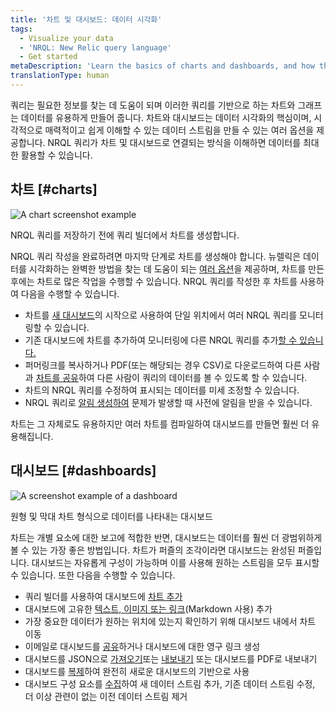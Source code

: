 ```yaml
---
title: '차트 및 대시보드: 데이터 시각화'
tags:
  - Visualize your data
  - 'NRQL: New Relic query language'
  - Get started
metaDescription: 'Learn the basics of charts and dashboards, and how they relate to NRQL.'
translationType: human
---
```




쿼리는 필요한 정보를 찾는 데 도움이 되며 이러한 쿼리를 기반으로 하는 차트와 그래프는 데이터를 유용하게 만들어 줍니다. 차트와 대시보드는 데이터 시각화의 핵심이며, 시각적으로 매력적이고 쉽게 이해할 수 있는 데이터 스트림을 만들 수 있는 여러 옵션을 제공합니다. NRQL 쿼리가 차트 및 대시보드로 연결되는 방식을 이해하면 데이터를 최대한 활용할 수 있습니다.

## 차트 [#charts]

<img
  title="A chart screenshot example"
  alt="A chart screenshot example "
  src={chartsChartUi}
/>

<figcaption>
  NRQL 쿼리를 저장하기 전에 쿼리 빌더에서 차트를 생성합니다.
</figcaption>

NRQL 쿼리 작성을 완료하려면 마지막 단계로 차트를 생성해야 합니다. 뉴렐릭은 데이터를 시각화하는 완벽한 방법을 찾는 데 도움이 되는 [여러 옵션](/docs/query-your-data/explore-query-data/use-charts/chart-types)을 제공하며, 차트를 만든 후에는 차트로 많은 작업을 수행할 수 있습니다. NRQL 쿼리를 작성한 후 차트를 사용하여 다음을 수행할 수 있습니다.

* 차트를 [새 대시보드](/docs/query-your-data/explore-query-data/dashboards/introduction-dashboards#dashboards-create)의 시작으로 사용하여 단일 위치에서 여러 NRQL 쿼리를 모니터링할 수 있습니다.
* 기존 대시보드에 차트를 추가하여 모니터링에 다른 NRQL 쿼리를 추가[할 수 있습니다.](/docs/query-your-data/explore-query-data/dashboards/manage-your-dashboard/#add-pages-edit)
* 퍼머링크를 복사하거나 PDF(또는 해당되는 경우 CSV)로 다운로드하여 다른 사람과 [차트를 공유](/docs/query-your-data/explore-query-data/use-charts/use-your-charts#share-charts)하여 다른 사람이 쿼리의 데이터를 볼 수 있도록 할 수 있습니다.
* 차트의 NRQL 쿼리를 수정하여 표시되는 데이터를 미세 조정할 수 있습니다.
* NRQL 쿼리로 [알림 생성하여](/docs/alerts-applied-intelligence/new-relic-alerts/get-started/your-first-nrql-condition#create-simple-alert) 문제가 발생할 때 사전에 알림을 받을 수 있습니다.

차트는 그 자체로도 유용하지만 여러 차트를 컴파일하여 대시보드를 만들면 훨씬 더 유용해집니다.

## 대시보드 [#dashboards]

<img
  title="Dashboard screenshot.png"
  alt="A screenshot example of a dashboard"
  src={dashboardsDashboardUi}
/>

<figcaption>
  원형 및 막대 차트 형식으로 데이터를 나타내는 대시보드
</figcaption>

차트는 개별 요소에 대한 보고에 적합한 반면, 대시보드는 데이터를 훨씬 더 광범위하게 볼 수 있는 가장 좋은 방법입니다. 차트가 퍼즐의 조각이라면 대시보드는 완성된 퍼즐입니다. 대시보드는 자유롭게 구성이 가능하며 이를 사용해 원하는 스트림을 모두 표시할 수 있습니다. 또한 다음을 수행할 수 있습니다.

* 쿼리 빌더를 사용하여 대시보드에 [차트 추가](/docs/query-your-data/explore-query-data/dashboards/manage-your-dashboard#dash-create-chart)
* 대시보드에 고유한 [텍스트, 이미지 또는 링크](/docs/query-your-data/explore-query-data/dashboards/manage-your-dashboard#markdown)(Markdown 사용) 추가
* 가장 중요한 데이터가 원하는 위치에 있는지 확인하기 위해 대시보드 내에서 차트 이동
* 이메일로 대시보드를 [공유](/docs/query-your-data/explore-query-data/dashboards/dashboards-charts-import-export-data#dashboards)하거나 대시보드에 대한 영구 링크 생성
* 대시보드를 JSON으로 [가져오기](/docs/query-your-data/explore-query-data/dashboards/introduction-dashboards/#dashboards-import)또는 [내보내기](/docs/query-your-data/explore-query-data/dashboards/manage-your-dashboard#dash-json) 또는 대시보드를 PDF로 내보내기
* 대시보드를 [복제](/docs/query-your-data/explore-query-data/dashboards/manage-your-dashboard#dash-clone)하여 완전히 새로운 대시보드의 기반으로 사용
* 대시보드 구성 요소를 [수집](/docs/query-your-data/explore-query-data/dashboards/manage-your-dashboard#add-pages-edit)하여 새 데이터 스트림 추가, 기존 데이터 스트림 수정, 더 이상 관련이 없는 이전 데이터 스트림 제거
